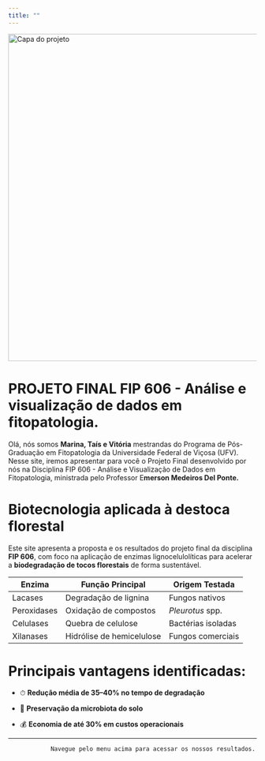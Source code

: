 ```yaml
---
title: ""
---
```


<!-- Banner com imagem de capa -->

::: banner-container
![](Imagens/capa.jpg){.banner-image alt="Capa do projeto" fig-align="center" width="664"}
:::

<!-- Conteúdo centralizado -->

# PROJETO FINAL FIP 606 - Análise e visualização de dados em fitopatologia.

Olá, nós somos **Marina, Taís e Vitória** mestrandas do Programa de Pós-Graduação em Fitopatologia da Universidade Federal de Viçosa (UFV). Nesse site, iremos apresentar para você o Projeto Final desenvolvido por nós na Disciplina FIP 606 - Análise e Visualização de Dados em Fitopatologia, ministrada pelo Professor E**merson Medeiros Del Ponte.**

# **Biotecnologia aplicada à destoca florestal**

Este site apresenta a proposta e os resultados do projeto final da disciplina **FIP 606**, com foco na aplicação de enzimas lignocelulolíticas para acelerar a **biodegradação de tocos florestais** de forma sustentável.

| Enzima      | Função Principal          | Origem Testada     |
|-------------|---------------------------|--------------------|
| Lacases     | Degradação de lignina     | Fungos nativos     |
| Peroxidases | Oxidação de compostos     | *Pleurotus* spp.   |
| Celulases   | Quebra de celulose        | Bactérias isoladas |
| Xilanases   | Hidrólise de hemicelulose | Fungos comerciais  |

# Principais vantagens identificadas:

::: highlight-box
-   ⏱ **Redução média de 35–40% no tempo de degradação**

-   🌱 **Preservação da microbiota do solo**

-   💰 **Economia de até 30% em custos operacionais**
:::

------------------------------------------------------------------------

```         
            Navegue pelo menu acima para acessar os nossos resultados.
```
